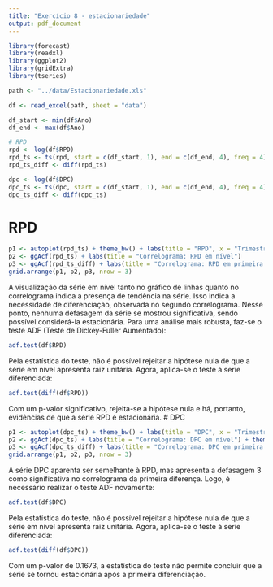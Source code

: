 ```yaml
---
title: "Exercício 8 - estacionariedade"
output: pdf_document
---
```


```r
library(forecast)
library(readxl)
library(ggplot2)
library(gridExtra)
library(tseries)

path <- "../data/Estacionariedade.xls"

df <- read_excel(path, sheet = "data")

df_start <- min(df$Ano)
df_end <- max(df$Ano)

# RPD
rpd <- log(df$RPD)
rpd_ts <- ts(rpd, start = c(df_start, 1), end = c(df_end, 4), freq = 4)
rpd_ts_diff <- diff(rpd_ts)

dpc <- log(df$DPC)
dpc_ts <- ts(dpc, start = c(df_start, 1), end = c(df_end, 4), freq = 4)
dpc_ts_diff <- diff(dpc_ts)
```


# RPD
```r
p1 <- autoplot(rpd_ts) + theme_bw() + labs(title = "RPD", x = "Trimestre", y = "Valor")
p2 <- ggAcf(rpd_ts) + labs(title = "Correlograma: RPD em nível")
p3 <- ggAcf(rpd_ts_diff) + labs(title = "Correlograma: RPD em primeira diferença")
grid.arrange(p1, p2, p3, nrow = 3)
```
A visualização da série em nível tanto no gráfico de linhas quanto no correlograma indica a presença de tendência na série. Isso indica a necessidade de diferenciação, observada no segundo correlograma. Nesse ponto, nenhuma defasagem da série se mostrou significativa, sendo possível considerá-la estacionária. Para uma análise mais robusta, faz-se o teste ADF (Teste de Dickey-Fuller Aumentado):
```r
adf.test(df$RPD)
```
Pela estatística do teste, não é possível rejeitar a hipótese nula de que a série em nível apresenta raiz unitária. Agora, aplica-se o teste à serie diferenciada:
```r
adf.test(diff(df$RPD))
```
Com um p-valor significativo, rejeita-se a hipótese nula e há, portanto, evidências de que a série RPD é estacionária.
# DPC
```r
p1 <- autoplot(dpc_ts) + theme_bw() + labs(title = "DPC", x = "Trimestre", y = "Valor")
p2 <- ggAcf(dpc_ts) + labs(title = "Correlograma: DPC em nível") + theme_bw()
p3 <- ggAcf(dpc_ts_diff) + labs(title = "Correlograma: DPC em primeira diferença")
grid.arrange(p1, p2, p3, nrow = 3)
```

A série DPC aparenta ser semelhante à RPD, mas apresenta a defasagem 3 como significativa no correlograma da primeira diferença. Logo, é necessário realizar o teste ADF novamente:

```r
adf.test(df$DPC)
```
Pela estatística do teste, não é possível rejeitar a hipótese nula de que a série em nível apresenta raiz unitária. Agora, aplica-se o teste à serie diferenciada:

```r
adf.test(diff(df$DPC))
```

Com um p-valor de 0.1673, a estatística do teste não permite concluir que a série se tornou estacionária após a primeira diferenciação.



